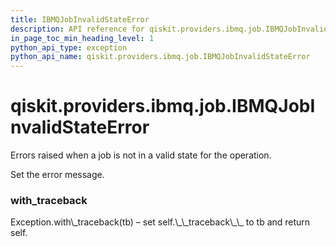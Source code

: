 ```yaml
---
title: IBMQJobInvalidStateError
description: API reference for qiskit.providers.ibmq.job.IBMQJobInvalidStateError
in_page_toc_min_heading_level: 1
python_api_type: exception
python_api_name: qiskit.providers.ibmq.job.IBMQJobInvalidStateError
---
```


<span id="qiskit-providers-ibmq-job-ibmqjobinvalidstateerror" />

# qiskit.providers.ibmq.job.IBMQJobInvalidStateError

<Class id="qiskit.providers.ibmq.job.IBMQJobInvalidStateError" isDedicatedPage={true} github="https://github.com/qiskit/qiskit-ibmq-provider/tree/stable/0.12/qiskit/providers/ibmq/job/exceptions.py" signature="IBMQJobInvalidStateError(*message)">
  Errors raised when a job is not in a valid state for the operation.

  Set the error message.

  ### with\_traceback

  <Function id="qiskit.providers.ibmq.job.IBMQJobInvalidStateError.with_traceback" signature="with_traceback()">
    Exception.with\_traceback(tb) – set self.\_\_traceback\_\_ to tb and return self.
  </Function>
</Class>

